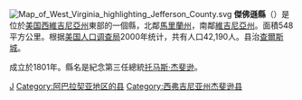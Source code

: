 {{noteTA
|T=zh:傑佛遜縣 (西維吉尼亞州);zh-hans:杰佛逊县 (西维吉尼亚州);zh-hant:傑佛遜縣 (西維吉尼亞州);zh-cn:杰斐逊县 (西弗吉尼亚州);zh-tw:傑佛遜郡 (西維吉尼亞州);zh-hk:傑佛遜縣 (西維珍尼亞州);zh-mo:傑佛遜縣 (西維珍尼亞州);
|G1=USState
|1=zh:县;zh-hans:县;zh-hant:縣;zh-tw:郡;zh-hk:縣;zh-mo:縣;
|2=zh:維吉尼亞;zh-hans:维吉尼亚;zh-cn:弗吉尼亚;zh-hk:維珍尼亞;zh-tw:維吉尼亞;
|3=zh:托马斯;zh-hans:托马斯;zh-hant:托馬斯;zh-tw:湯瑪斯;zh-hk:湯瑪斯;zh-mo:湯瑪斯;
|4=zh:杰斐逊;zh-hans:杰斐逊;zh-hant:傑斐遜;zh-tw:傑佛遜;zh-hk:傑佛遜;zh-mo:傑佛遜;
}}
{{Otheruses|傑佛遜縣|subject=美國西維吉尼亞州的一個縣|other=同名的縣}}
[[File:Map_of_West_Virginia_highlighting_Jefferson_County.svg|right]]
'''傑佛遜縣'''（{{lang-en|Jefferson County}}）是位於[[美国|美国]][[西維吉尼亞州|西維吉尼亞州]]東部的一個縣，北鄰[[馬里蘭州|馬里蘭州]]，南鄰[[維吉尼亞州|維吉尼亞州]]。面積548平方公里。根据[[美国人口调查局|美国人口调查局]]2000年统计，共有人口42,190人。县治[[查爾斯城_(西維吉尼亞州)|查爾斯城]]。

成立於1801年。縣名是紀念第三任總統[[托马斯·杰斐逊|托马斯·杰斐逊]]。
{{WestVirginia-stub}}

[[Category:西弗吉尼亚州行政区划|J]]
[[Category:阿巴拉契亚地区的县|Category:阿巴拉契亚地区的县]]
[[Category:西弗吉尼亚州杰斐逊县|Category:西弗吉尼亚州杰斐逊县]]